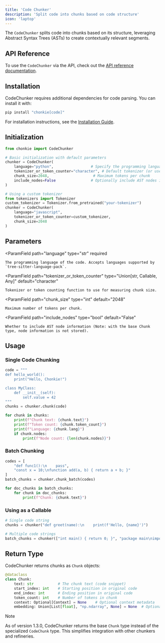 ```yaml
---
title: 'Code Chunker'
description: 'Split code into chunks based on code structure'
icon: 'laptop'
---
```


The `CodeChunker` splits code into chunks based on its structure, leveraging Abstract Syntax Trees (ASTs) to create contextually relevant segments.

## API Reference
To use the `CodeChunker` via the API, check out the [API reference documentation](../../api-reference/code-chunker).

## Installation

CodeChunker requires additional dependencies for code parsing. You can install it with:

```bash
pip install "chonkie[code]"
```

<Info>For installation instructions, see the [Installation Guide](/getting-started/installation).</Info>

## Initialization

```python
from chonkie import CodeChunker

# Basic initialization with default parameters
chunker = CodeChunker(
    language="python",                 # Specify the programming language
    tokenizer_or_token_counter="character", # Default tokenizer (or use "gpt2", etc.)
    chunk_size=2048,                    # Maximum tokens per chunk
    include_nodes=False                # Optionally include AST nodes in output
)

# Using a custom tokenizer
from tokenizers import Tokenizer
custom_tokenizer = Tokenizer.from_pretrained("your-tokenizer")
chunker = CodeChunker(
    language="javascript",
    tokenizer_or_token_counter=custom_tokenizer,
    chunk_size=2048
)
```

## Parameters

<ParamField
    path="language"
    type="str"
    required
>
    The programming language of the code. Accepts languages supported by `tree-sitter-language-pack`.
</ParamField>

<ParamField
    path="tokenizer_or_token_counter"
    type="Union[str, Callable, Any]"
    default="character"
>
    Tokenizer or token counting function to use for measuring chunk size.
</ParamField>

<ParamField
    path="chunk_size"
    type="int"
    default="2048"
>
    Maximum number of tokens per chunk.
</ParamField>

<ParamField
    path="include_nodes"
    type="bool"
    default="False"
>
    Whether to include AST node information (Note: with the base Chunk type, node information is not stored).
</ParamField>


## Usage

### Single Code Chunking

```python
code = """
def hello_world():
    print("Hello, Chonkie!")

class MyClass:
    def __init__(self):
        self.value = 42
"""
chunks = chunker.chunk(code)

for chunk in chunks:
    print(f"Chunk text: {chunk.text}")
    print(f"Token count: {chunk.token_count}")
    print(f"Language: {chunk.lang}")
    if chunk.nodes:
        print(f"Node count: {len(chunk.nodes)}")
```

### Batch Chunking

```python
codes = [
    "def func1():\n    pass",
    "const x = 10;\nfunction add(a, b) { return a + b; }"
]
batch_chunks = chunker.chunk_batch(codes)

for doc_chunks in batch_chunks:
    for chunk in doc_chunks:
        print(f"Chunk: {chunk.text}")
```

### Using as a Callable

```python
# Single code string
chunks = chunker("def greet(name):\n    print(f'Hello, {name}')")

# Multiple code strings
batch_chunks = chunker(["int main() { return 0; }", "package main\nimport \"fmt\"\nfunc main() { fmt.Println(\"Hi\") }"])
```

## Return Type

CodeChunker returns chunks as `Chunk` objects:

```python
@dataclass
class Chunk:
    text: str           # The chunk text (code snippet)
    start_index: int    # Starting position in original code
    end_index: int      # Ending position in original code
    token_count: int    # Number of tokens in chunk
    context: Optional[Context] = None    # Optional context metadata
    embedding: Union[List[float], "np.ndarray", None] = None  # Optional embedding vector
```

> [!NOTE]
> As of version 1.3.0, CodeChunker returns the base `Chunk` type instead of the specialized `CodeChunk` type. This simplifies integration with other chunkers and refineries.
